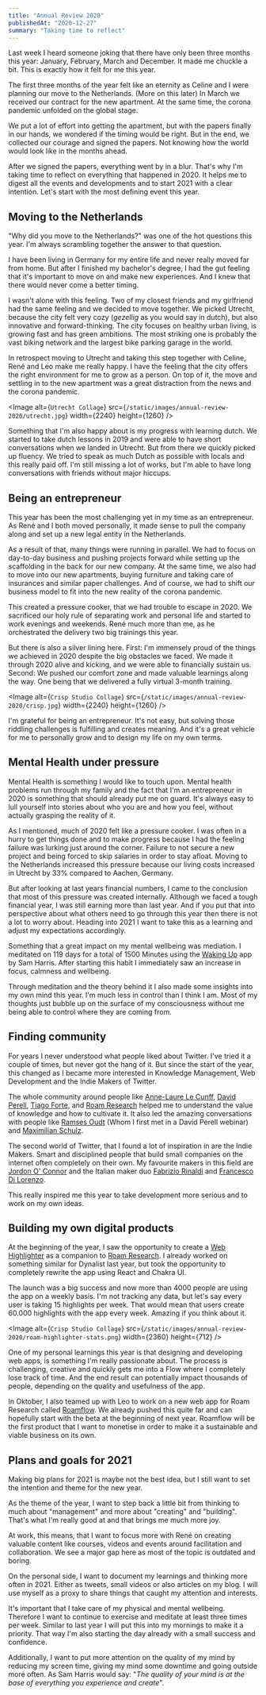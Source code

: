 ```yaml
---
title: "Annual Review 2020"
publishedAt: "2020-12-27"
summary: "Taking time to reflect"
---
```


Last week I heard someone joking that there have only been three months this year: January, February, March and December. It made me chuckle a bit. This is exactly how it felt for me this year.

The first three months of the year felt like an eternity as Celine and I were planning our move to the Netherlands. (More on this later) In March we received our contract for the new apartment. At the same time, the corona pandemic unfolded on the global stage.

We put a lot of effort into getting the apartment, but with the papers finally in our hands, we wondered if the timing would be right. But in the end, we collected our courage and signed the papers. Not knowing how the world would look like in the months ahead.

After we signed the papers, everything went by in a blur. That's why I'm taking time to reflect on everything that happened in 2020. It helps me to digest all the events and developments and to start 2021 with a clear intention. Let's start with the most defining event this year.

## Moving to the Netherlands

"Why did you move to the Netherlands?" was one of the hot questions this year. I'm always scrambling together the answer to that question.

I have been living in Germany for my entire life and never really moved far from home. But after I finished my bachelor's degree, I had the gut feeling that it's important to move on and make new experiences. And I knew that there would never come a better timing.

I wasn't alone with this feeling. Two of my closest friends and my girlfriend had the same feeling and we decided to move together. We picked Utrecht, because the city felt very cozy (_gezellig_ as you would say in dutch), but also innovative and forward-thinking. The city focuses on healthy urban living, is growing fast and has green ambitions. The most striking one is probably the vast biking network and the largest bike parking garage in the world.

In retrospect moving to Utrecht and taking this step together with Celine, René and Leo make me really happy. I have the feeling that the city offers the right environment for me to grow as a person. On top of it, the move and settling in to the new apartment was a great distraction from the news and the corona pandemic.

<Image
  alt={`Utrecht Collage`}
  src={`/static/images/annual-review-2020/utrecht.jpg`}
  width={2240}
  height={1260}
/>

Something that I'm also happy about is my progress with learning dutch. We started to take dutch lessons in 2019 and were able to have short conversations when we landed in Utrecht. But from there we quickly picked up fluency. We tried to speak as much Dutch as possible with locals and this really paid off. I'm still missing a lot of works, but I'm able to have long conversations with friends without major hiccups.

## Being an entrepreneur

This year has been the most challenging yet in my time as an entrepreneur. As René and I both moved personally, it made sense to pull the company along and set up a new legal entity in the Netherlands.

As a result of that, many things were running in parallel. We had to focus on day-to-day business and pushing projects forward while setting up the scaffolding in the back for our new company. At the same time, we also had to move into our new apartments, buying furniture and taking care of insurances and similar paper challenges. And of course, we had to shift our business model to fit into the new reality of the corona pandemic.

This created a pressure cooker, that we had trouble to escape in 2020. We sacrificed our holy rule of separating work and personal life and started to work evenings and weekends. René much more than me, as he orchestrated the delivery two big trainings this year.

But there is also a silver lining here. First: I'm immensely proud of the things we achieved in 2020 despite the big obstacles we faced. We made it through 2020 alive and kicking, and we were able to financially sustain us. Second: We pushed our comfort zone and made valuable learnings along the way. One being that we delivered a fully virtual 3-month training.

<Image
  alt={`Crisp Studio Collage`}
  src={`/static/images/annual-review-2020/crisp.jpg`}
  width={2240}
  height={1260}
/>

I'm grateful for being an entrepreneur. It's not easy, but solving those riddling challenges is fulfilling and creates meaning. And it's a great vehicle for me to personally grow and to design my life on my own terms.

## Mental Health under pressure

Mental Health is something I would like to touch upon. Mental health problems run through my family and the fact that I'm an entrepreneur in 2020 is something that should already put me on guard. It's always easy to lull yourself into stories about who you are and how you feel, without actually grasping the reality of it.

As I mentioned, much of 2020 felt like a pressure cooker. I was often in a hurry to get things done and to make progress because I had the feeling failure was lurking just around the corner. Failure to not secure a new project and being forced to skip salaries in order to stay afloat. Moving to the Netherlands increased this pressure because our living costs increased in Utrecht by 33% compared to Aachen, Germany.

But after looking at last years financial numbers, I came to the conclusion that most of this pressure was created internally. Although we faced a tough financial year, I was still earning more than last year. And if you put that into perspective about what others need to go through this year then there is not a lot to worry about. Heading into 2021 I want to take this as a learning and adjust my expectations accordingly.

Something that a great impact on my mental wellbeing was mediation. I meditated on 119 days for a total of 1500 Minutes using the [Waking Up](https://wakingup.com) app by Sam Harris. After starting this habit I immediately saw an increase in focus, calmness and wellbeing.

Through meditation and the theory behind it I also made some insights into my own mind this year. I'm much less in control than I think I am. Most of my thoughts just bubble up on the surface of my consciousness without me being able to control where they are coming from.

## Finding community

For years I never understood what people liked about Twitter. I've tried it a couple of times, but never got the hang of it. But since the start of the year, this changed as I became more interested in Knowledge Management, Web Development and the Indie Makers of Twitter.

The whole community around people like [Anne-Laure Le Cunff](https://twitter.com/anthilemoon), [David Perell](https://twitter.com/david_perell), [Tiago Forte](https://twitter.com/fortelabs), and [Roam Research](https://twitter.com/RoamResearch) helped me to understand the value of knowledge and how to cultivate it. It also led the amazing conversations with people like [Ramses Oudt](https://twitter.com/rroudt) (Whom I first met in a David Perell webinar) and [Maximilian Schulz](https://twitter.com/maxwschulz).

The second world of Twitter, that I found a lot of inspiration in are the Indie Makers. Smart and disciplined people that build small companies on the internet often completely on their own. My favourite makers in this field are [Jordon O' Connor](https://twitter.com/jdnoc) and the Italian maker duo [Fabrizio Rinaldi](https://twitter.com/linuz90) and [Francesco Di Lorenzo](https://twitter.com/frankdilo).

This really inspired me this year to take development more serious and to work on my own ideas.

## Building my own digital products

At the beginning of the year, I saw the opportunity to create a [Web Highlighter](https://chrome.google.com/webstore/detail/roam-highlighter/hponfflfgcjikmehlcdcnpapicnljkkc) as a companion to [Roam Research](https://roamresearch.com). I already worked on something similar for Dynalist last year, but took the opportunity to completely rewrite the app using React and Chakra UI.

The launch was a big success and now more than 4000 people are using the app on a weekly basis. I'm not tracking any data, but let's say every user is taking 15 highlights per week. That would mean that users create 60.000 highlights with the app every week. Amazing if you think about it.

<Image
  alt={`Crisp Studio Collage`}
  src={`/static/images/annual-review-2020/roam-highlighter-stats.png`}
  width={2360}
  height={712}
/>

One of my personal learnings this year is that designing and developing web apps, is something I'm really passionate about. The process is challenging, creative and quickly gets me into a Flow where I completely lose track of time. And the end result can potentially impact thousands of people, depending on the quality and usefulness of the app.

In Oktober, I also teamed up with Leo to work on a new web app for Roam Research called [Roamflow](https://roamflow.co). We already pushed this quite far and can hopefully start with the beta at the beginning of next year. Roamflow will be the first product that I want to monetise in order to make it a sustainable and viable business on its own.

## Plans and goals for 2021

Making big plans for 2021 is maybe not the best idea, but I still want to set the intention and theme for the new year.

As the theme of the year, I want to step back a little bit from thinking to much about "management" and more about "creating" and "building". That's what I'm really good at and that brings me much more joy.

At work, this means, that I want to focus more with René on creating valuable content like courses, videos and events around facilitation and collaboration. We see a major gap here as most of the topic is outdated and boring.

On the personal side, I want to document my learnings and thinking more often in 2021. Either as tweets, small videos or also articles on my blog. I will use myself as a proxy to share things that caught my attention and interests.

It's important that I take care of my physical and mental wellbeing. Therefore I want to continue to exercise and meditate at least three times per week. Similar to last year I will put this into my mornings to make it a priority. That way I'm also starting the day already with a small success and confidence.

Additionally, I want to put more attention on the quality of my mind by reducing my screen time, giving my mind some downtime and going outside more often. As Sam Harris would say: "_The quality of your mind is at the base of everything you experience and create_".
